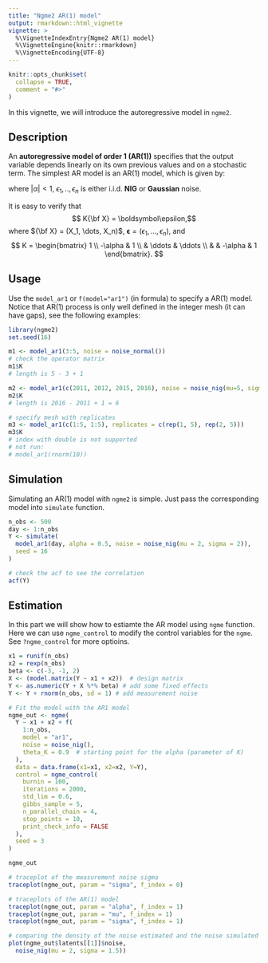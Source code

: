 ```yaml
---
title: "Ngme2 AR(1) model"
output: rmarkdown::html_vignette
vignette: >
  %\VignetteIndexEntry{Ngme2 AR(1) model}
  %\VignetteEngine{knitr::rmarkdown}
  %\VignetteEncoding{UTF-8}
---
```


```r
knitr::opts_chunk$set(
  collapse = TRUE,
  comment = "#>"
)
```

In this vignette, we will introduce the autoregressive model in `ngme2`.

## Description

An **autoregressive model of order 1 (AR(1))** specifies that the output variable depends linearly on its own previous values and on a stochastic term.
The simplest AR model is an AR(1) model, which is given by:

\begin{align}
X_1 &= \epsilon_1, \\
X_i &= \alpha X_{i-1} + \epsilon_i, \; i = 2, \dots , n,
\end{align}
where $|\alpha| < 1$, $\epsilon_1, ..,\epsilon_n$ is either i.i.d. **NIG** or **Gaussian** noise.

It is easy to verify that
$$ K{\bf X} = \boldsymbol\epsilon,$$
where
${\bf X} = (X_1, \dots, X_n)$,  ${\boldsymbol \epsilon} = (\epsilon_1, \dots, \epsilon_n)$, and
$$
K =
  \begin{bmatrix}
    1 \\
    -\alpha &  1 \\
    & \ddots & \ddots \\
    & & -\alpha &  1
  \end{bmatrix}.
$$

## Usage

Use the `model_ar1` or `f(model="ar1")` (in formula) to specify a AR(1) model.
Notice that AR(1) process is only well defined in the integer mesh (it can have gaps), see the following examples:

```r
library(ngme2)
set.seed(16)

m1 <- model_ar1(3:5, noise = noise_normal())
# check the operator matrix
m1$K
# length is 5 - 3 + 1

m2 <- model_ar1(c(2011, 2012, 2015, 2016), noise = noise_nig(mu=5, sigma=1.5))
m2$K
# length is 2016 - 2011 + 1 = 6

# specify mesh with replicates
m3 <- model_ar1(c(1:5, 1:5), replicates = c(rep(1, 5), rep(2, 5)))
m3$K
# index with double is not supported
# not run:
# model_ar1(rnorm(10))
```

## Simulation

Simulating an AR(1) model with `ngme2` is simple. Just pass the corresponding model into `simulate` function.

```r
n_obs <- 500
day <- 1:n_obs
Y <- simulate(
  model_ar1(day, alpha = 0.5, noise = noise_nig(mu = 2, sigma = 2)),
  seed = 16
)

# check the acf to see the correlation
acf(Y)
```

## Estimation

In this part we will show how to estiamte the AR model using `ngme` function.
Here we can use `ngme_control` to modify the control variables for the `ngme`.
See `?ngme_control` for more optioins.

```r
x1 = runif(n_obs)
x2 = rexp(n_obs)
beta <- c(-3, -1, 2)
X <- (model.matrix(Y ~ x1 + x2))  # design matrix
Y <- as.numeric(Y + X %*% beta) # add some fixed effects
Y <- Y + rnorm(n_obs, sd = 1) # add measurement noise

# Fit the model with the AR1 model
ngme_out <- ngme(
  Y ~ x1 + x2 + f(
    1:n_obs,
    model = "ar1",
    noise = noise_nig(),
    theta_K = 0.9  # starting point for the alpha (parameter of K)
  ),
  data = data.frame(x1=x1, x2=x2, Y=Y),
  control = ngme_control(
    burnin = 100,
    iterations = 2000,
    std_lim = 0.6,
    gibbs_sample = 5,
    n_parallel_chain = 4,
    stop_points = 10,
    print_check_info = FALSE
  ),
  seed = 3
)

ngme_out

# traceplot of the measurement noise sigma
traceplot(ngme_out, param = "sigma", f_index = 0)

# traceplots of the AR(1) model
traceplot(ngme_out, param = "alpha", f_index = 1)
traceplot(ngme_out, param = "mu", f_index = 1)
traceplot(ngme_out, param = "sigma", f_index = 1)

# comparing the density of the noise estimated and the noise simulated
plot(ngme_out$latents[[1]]$noise,
  noise_nig(mu = 2, sigma = 1.5))
```
